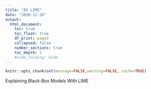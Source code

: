 ```yaml
---
title: "05 LIME"
date: "2020-12-26"
output:
  html_document:
    toc: true
    toc_float: true
    df_print: paged
    collapsed: false
    number_sections: true
    toc_depth: 3
    #code_folding: hide
---
```


```r
knitr::opts_chunk$set(message=FALSE,warning=FALSE, cache=TRUE)
```

Explaining Black-Box Models With LIME
```r
```